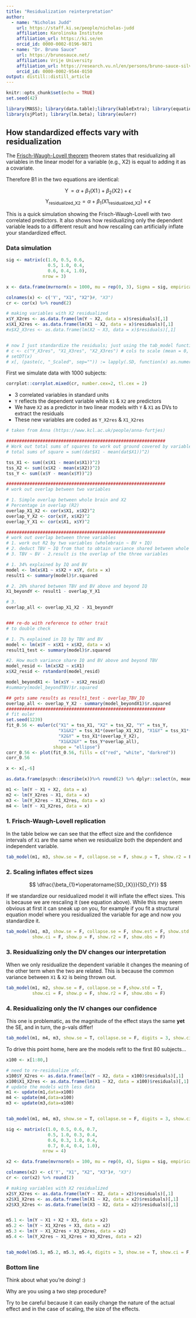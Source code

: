 ```yaml
---
title: "Residualization reinterpretation"
author:
  - name: "Nicholas Judd"
    url: https://staff.ki.se/people/nicholas-judd
    affiliation: Karolinska Institute
    affiliation_url: https://ki.se/en
    orcid_id: 0000-0002-0196-9871
  - name: "Dr. Bruno Sauce"
    url: https://brunosauce.net/
    affiliation: Vrije University
    affiliation_url: https://research.vu.nl/en/persons/bruno-sauce-silva
    orcid_id: 0000-0002-9544-0150
output: distill::distill_article
---
```


```r
knitr::opts_chunk$set(echo = TRUE)
set.seed(42)

library(MASS); library(data.table);library(kableExtra); library(equatiomatic); 
library(sjPlot); library(lm.beta); library(eulerr)
```

## How standardized effects vary with residualization

The [Frisch-Waugh-Lovell theorem](https://en.wikipedia.org/wiki/Frisch%E2%80%93Waugh%E2%80%93Lovell_theorem) theorem states that residualizing all variables in the linear model for a variable (e.g., X2) is equal to adding it as a covariate. 

Therefore B1 in the two equations are identical:

$$
\operatorname{Y} = \alpha + \beta_{1}(\operatorname{X1}) + \beta_{2}(\operatorname{X2}) + \epsilon
$$
$$
\operatorname{Y_{residualized\_X2}} = \alpha + \beta_{1}(\operatorname{X1_{residualized\_X2}}) + \epsilon
$$


This is a quick simulation showing the Frisch-Waugh-Lovell with two correlated predictors. It also shows how residualizing only the dependent variable leads to a different result and how rescaling can artificially inflate your standardized effect.


### Data simulation

```r
sig <- matrix(c(1.0, 0.5, 0.6,
                0.5, 1.0, 0.4,
                0.6, 0.4, 1.0),
              nrow = 3)

x <- data.frame(mvrnorm(n = 1000, mu = rep(0, 3), Sigma = sig, empirical = TRUE))

colnames(x) <- c('Y', "X1", "X2")#, "X3")
cr <- cor(x) %>% round(2)

# making variables with X2 residualized
x$Y_X2res <- as.data.frame(lm(Y ~ X2, data = x)$residuals)[,1]
x$X1_X2res <- as.data.frame(lm(X1 ~ X2, data = x)$residuals)[,1]
#x$X2_X3res <- as.data.frame(lm(X2 ~ X3, data = x)$residuals)[,1]


# now I just standardize the residuals; just using the tab_model function to show my point
# c <- c("Y_X3res", "X1_X3res", "X2_X3res") # cols to scale (mean = 0, sd = 1)
# setDT(x)
# x[, (paste(c, "_Scaled", sep="")) := lapply(.SD, function(x) as.numeric(scale(x))), .SDcols=c]

```


First we simulate data with 1000 subjects:

::: {.floatting}

```r
corrplot::corrplot.mixed(cr, number.cex=2, tl.cex = 2)
```
 - 3 correlated variables in standard units
 - `Y` reflects the dependent variable while `X1` & `X2` are predictors
 - We have `X2` as a predictor in two linear models with `Y` & `X1` as DVs to extract the residuals
 - These new variables are coded as `Y_X2res` & `X1_X2res`
:::

```r
# taken from Anna (https://www.kcl.ac.uk/people/anna-furtjes)

#############################################################
# Work out total sums of squares to work out ground covered by variables
# total sums of square = sum((dat$X1 - mean(dat$X1))^2)

tss_X1 <- sum((x$X1 - mean(x$X1))^2)
tss_X2 <- sum((x$X2 - mean(x$X2))^2)
tss_Y <- sum((x$Y - mean(x$Y))^2)

#############################################################
# work out overlap between two variables

# 1. Simple overlap between whole brain and X2
# Percentage in overlap (R2) 
overlap_X1_X2 <- cor(x$X1, x$X2)^2
overlap_Y_X2 <- cor(x$Y, x$X2)^2
overlap_Y_X1 <- cor(x$X1, x$Y)^2

#############################################################
# work out overlap between three variables
# 1. work out R2 by two variables (wholebrain ~ BV + IQ)
# 2. deduct TBV ~ IQ from that to obtain variance shared between whole brain and BV above and beyond IQ
# 3. TBV ~ BV - 2.result is the overlap of the three variables 

# 1. 34% explained by IQ and BV
model <- lm(x$X1 ~ x$X2 + x$Y, data = x)
result1 <- summary(model)$r.squared

# 2. 26% shared between TBV and BV above and beyond IQ
X1_beyondY <- result1 - overlap_Y_X1

# 3. 
overlap_all <- overlap_X1_X2 - X1_beyondY


### re-do with reference to other trait
# to double check 

# 1. 7% explained in IQ by TBV and BV
model <- lm(x$Y ~ x$X1 + x$X2, data = x)
result1_test <- summary(model)$r.squared

#2. How much variance share IQ and BV above and beyond TBV
model_resid <- lm(x$X2 ~ x$X1)
x$X2_resid <- rstandard(model_resid)

model_beyondX1 <- lm(x$Y ~ x$X2_resid)
#summary(model_beyondTBV)$r.squared

## gets same results as result1_test - overlap_TBV_IQ
overlap_all <- overlap_Y_X2 - summary(model_beyondX1)$r.squared
#############################################################
# fit euler 
set.seed(1239)
fit_0.56 <- euler(c("X1" = tss_X1, "X2" = tss_X2, "Y" = tss_Y,
                    "X1&X2" = tss_X1*(overlap_X1_X2), "X1&Y" = tss_X1*(overlap_Y_X1), 
                    "X2&Y" = tss_X1*(overlap_Y_X2),
                    "X1&X2&Y" = tss_Y*overlap_all),
                  shape = "ellipse")
corr_0.56 <- plot(fit_0.56, fills = c("red", "white", "darkred"))
corr_0.56

x <- x[,-6]
```

```r
as.data.frame(psych::describe(x))%>% round(2) %>% dplyr::select(n, mean, sd) %>% kbl(caption = "An overview of simluated variables") %>% kable_styling()
```


```r
m1 <- lm(Y ~ X1 + X2, data = x)
m2 <- lm(Y_X2res ~ X1, data = x)
m3 <- lm(Y_X2res ~ X1_X2res, data = x)
m4 <- lm(Y ~ X1_X2res, data = x)
```

### 1. Frisch-Waugh-Lovell replication

In the table below we can see that the effect size and the confidence intervals of `X1` are the same when we residualize both the dependent and independent variable.

```r

tab_model(m1, m3, show.se = F, collapse.se = F, show.p = T, show.r2 = F, show.obs = F)
```

### 2. Scaling inflates effect sizes

$$
 \dfrac{\beta_{1}*\operatorname{SD_{X}}}{SD_{Y}}
$$

If we standardize our residualized model it will inflate the effect sizes. This is because we are rescaling it (see equation above). While this may seem obvious at first it can sneak up on you, for example if you fit a structural equation model where you residualized the variable for age and now you standardize it. 


```r
tab_model(m1, m3, show.se = F, collapse.se = F, show.est = F, show.std = T,
          show.ci = F, show.p = F, show.r2 = F, show.obs = F)
```


### 3. Residualizing only the DV changes our interpretation

When we only residualize the dependent variable it changes the meaning of the other term when the two are related. This is because the common variance between `X1` & `X2` is being thrown out.


```r
tab_model(m1, m2, show.se = F, collapse.se = F,show.std = T,
          show.ci = F, show.p = F, show.r2 = F, show.obs = F)
```

### 4. Residualizing only the IV changes our confidence

This one is problematic, as the magnitude of the effect stays the same **yet** the SE, and in turn, the p-vals differ! 

```r
tab_model(m1, m4, m3, show.se = T, collapse.se = F, digits = 3, show.ci = F, show.p = F, show.r2 = F, show.obs = F)
```


To drive this point home, here are the models refit to the first 80 subjects...

```r

x100 <- x[1:80,]

# need to re-residualize ofc... 
x100$Y_X2res <- as.data.frame(lm(Y ~ X2, data = x100)$residuals)[,1]
x100$X1_X2res <- as.data.frame(lm(X1 ~ X2, data = x100)$residuals)[,1]
# update the models with less data
m1 <- update(m1,data=x100)
m4 <- update(m4,data=x100)
m3 <- update(m3,data=x100)


tab_model(m1, m4, m3, show.se = T, collapse.se = F, digits = 3, show.ci = F, show.p = T, show.r2 = F, show.obs = F)

```

```r
sig <- matrix(c(1.0, 0.5, 0.6, 0.7,
                0.5, 1.0, 0.3, 0.4,
                0.6, 0.3, 1.0, 0.4,
                0.7, 0.4, 0.4, 1.0),
              nrow = 4)

x2 <- data.frame(mvrnorm(n = 100, mu = rep(0, 4), Sigma = sig, empirical = TRUE))

colnames(x2) <- c('Y', "X1", "X2", "X3")#, "X3")
cr <- cor(x2) %>% round(2)

# making variables with X2 residualized
x2$Y_X2res <- as.data.frame(lm(Y ~ X2, data = x2)$residuals)[,1]
x2$X1_X2res <- as.data.frame(lm(X1 ~ X2, data = x2)$residuals)[,1]
x2$X3_X2res <- as.data.frame(lm(X3 ~ X2, data = x2)$residuals)[,1]


m5.1 <- lm(Y ~ X1 + X2 + X3, data = x2)
m5.2 <- lm(Y ~ X1_X2res + X3, data = x2)
m5.3 <- lm(Y ~ X1_X2res + X3_X2res, data = x2)
m5.4 <- lm(Y_X2res ~ X1_X2res + X3_X2res, data = x2)


tab_model(m5.1, m5.2, m5.3, m5.4, digits = 3, show.se = T, show.ci = F, collapse.se = T, show.p = F, show.r2 = F, show.obs = F)

```


### Bottom line

Think about what you're doing! :) 

Why are you using a two step procedure? 

Try to be careful because it can easily change the nature of the actual effect and in the case of scaling, the size of the effects.


